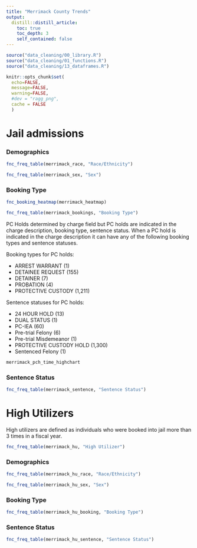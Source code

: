 ```yaml
---
title: "Merrimack County Trends"
output: 
  distill::distill_article:
    toc: true
    toc_depth: 3
    self_contained: false
---
```


```r
source("data_cleaning/00_library.R")
source("data_cleaning/01_functions.R")
source("data_cleaning/13_dataframes.R")
```

```r
knitr::opts_chunk$set(
  echo=FALSE, 
  message=FALSE, 
  warning=FALSE,
  #dev = "ragg_png",
  cache = FALSE
  )
```

# Jail admissions

### Demographics

```r
fnc_freq_table(merrimack_race, "Race/Ethnicity") 
```

```r
fnc_freq_table(merrimack_sex, "Sex")
```

### Booking Type

```r
fnc_booking_heatmap(merrimack_heatmap)
```

```r
fnc_freq_table(merrimack_bookings, "Booking Type")
```

PC Holds determined by charge field but PC holds are indicated in the charge description, booking type, sentence status. When a PC hold is indicated in the charge description it can have any of the following booking types and sentence statuses.   

Booking types for PC holds:   

- ARREST WARRANT (1)  
- DETAINEE REQUEST (155)   
- DETAINER (7)   
- PROBATION (4)  
- PROTECTIVE CUSTODY (1,211)  

Sentence statuses for PC holds:   

- 24 HOUR HOLD (13)  
- DUAL STATUS (1)  
- PC-IEA (60)  
- Pre-trial Felony (6)  
- Pre-trial Misdemeanor (1)  
- PROTECTIVE CUSTODY HOLD (1,300)  
- Sentenced Felony (1)  

```r
merrimack_pch_time_highchart
```

### Sentence Status

```r
fnc_freq_table(merrimack_sentence, "Sentence Status")
```

# High Utilizers

High utilizers are defined as individuals who were booked into jail more than 3 times in a fiscal year.  

```r
fnc_freq_table(merrimack_hu, "High Utilizer")
```

### Demographics

```r
fnc_freq_table(merrimack_hu_race, "Race/Ethnicity") 
```

```r
fnc_freq_table(merrimack_hu_sex, "Sex")
```

### Booking Type

```r
fnc_freq_table(merrimack_hu_booking, "Booking Type")
```

### Sentence Status

```r
fnc_freq_table(merrimack_hu_sentence, "Sentence Status")
```
